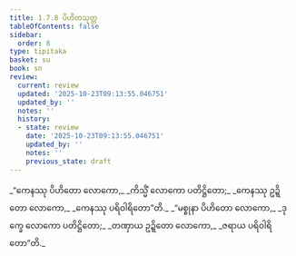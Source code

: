```yaml
---
title: 1.7.8 ပိဟိတသုတ္တ
tableOfContents: false
sidebar:
  order: 8
type: tipitaka
basket: su
book: sn
review:
  current: review
  updated: '2025-10-23T09:13:55.046751'
  updated_by: ''
  notes: ''
  history:
  - state: review
    date: '2025-10-23T09:13:55.046751'
    updated_by: ''
    notes: ''
    previous_state: draft
---
```



<ReviewStatus review={frontmatter.review} showDetails={true} />

<HypothesisAnnotation frontmatter={frontmatter} />

<DynamicBreadcrumb />

<Division number="68" book="sn" e="ch" v="18" p="289">

<Paragraph number="325" type="verses" book="sn">
_“ကေနဿု ပိဟိတော လောကော,_  
_ကိသ္မိံ လောကော ပတိဋ္ဌိတော;_  
_ကေနဿု ဥဍ္ဍိတော လောကော,_  
_ကေနဿု ပရိဝါရိတော”တိ._  

</Paragraph>

<Paragraph number="326" type="verses" book="sn">
_“မစ္စုနာ ပိဟိတော လောကော,_  
_ဒုက္ခေ လောကော ပတိဋ္ဌိတော;_  
_တဏှာယ ဥဍ္ဍိတော လောကော,_  
_ဇရာယ ပရိဝါရိတော”တိ._
</Paragraph>
</Division>